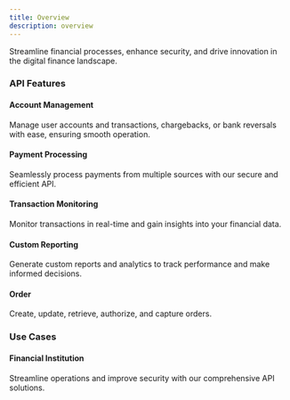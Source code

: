 ```yaml
---
title: Overview
description: overview
---
```



Streamline financial processes, enhance security, and drive innovation in the digital finance landscape.

### API Features

<div className="shadow-lg flex gap-2 md:gap-6 my-4 p-2 border ">
<div className="w-[30%]"><h4 className="text-sm md:text-md">Account Management</h4> </div>
<p>Manage user accounts and transactions, chargebacks, or bank reversals with ease, ensuring smooth operation.</p>
</div>

<div className="shadow-lg flex gap-2 md:gap-6 my-4 p-2 border ">
<div className="w-[30%]"><h4 className="text-sm md:text-md">Payment Processing</h4> </div>
<p>Seamlessly process payments from multiple sources with our secure and efficient API.</p>
</div>

<div className="shadow-lg flex gap-2 md:gap-6 my-4 p-2 border  ">
<div className="w-[30%]"><h4 className="text-sm md:text-md">Transaction Monitoring</h4> </div>
<p>Monitor transactions in real-time and gain insights into your financial data.</p>
</div>
<div className="shadow-lg flex gap-2 md:gap-6 my-4 p-2 border ">
<div className="w-[30%]"><h4 className="text-sm md:text-md">Custom Reporting</h4> </div>
<p>Generate custom reports and analytics to track performance and make informed decisions.</p>
</div>
<div className="shadow-lg flex gap-2 md:gap-6 my-4 p-2 border ">
<div className="w-[30%]"><h4 className="text-sm md:text-md">Order</h4> </div>
<p>Create, update, retrieve, authorize, and capture orders.</p>
</div>


### Use Cases

<div className="shadow-lg flex gap-2 md:gap-6 my-4 p-2 border ">
<div className="w-[30%]"><h4 className="text-sm md:text-md">Financial Institution</h4> </div>
<p>Streamline operations and improve security with our comprehensive API solutions.</p>
</div>

<DocsReview/>